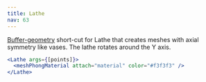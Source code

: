```yaml
---
title: Lathe
nav: 63
---
```


[Buffer-geometry](https://threejs.org/docs/index.html#api/en/core/BufferGeometry) short-cut for Lathe that creates meshes with axial symmetry like vases. The lathe rotates around the Y axis.

```jsx
<Lathe args={[points]}>
  <meshPhongMaterial attach="material" color="#f3f3f3" />
</Lathe>
```

<StoryBook lib="drei" id="shapes-lathe--lathe-st" />
